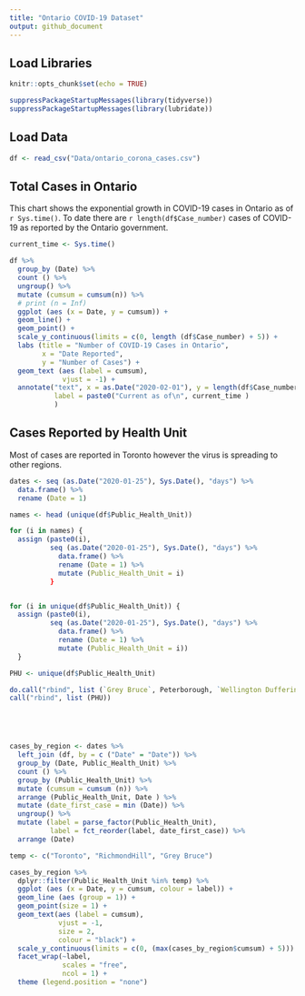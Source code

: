 ```yaml
---
title: "Ontario COVID-19 Dataset"
output: github_document
---
```


## Load Libraries
```r
knitr::opts_chunk$set(echo = TRUE)

suppressPackageStartupMessages(library(tidyverse))
suppressPackageStartupMessages(library(lubridate))

```

## Load Data

```r
df <- read_csv("Data/ontario_corona_cases.csv")
```

## Total Cases in Ontario

This chart shows the exponential growth in COVID-19 cases in Ontario as of `r Sys.time()`. To date there are `r length(df$Case_number)` cases of COVID-19 as reported by the Ontario government. 

```r
current_time <- Sys.time()

df %>% 
  group_by (Date) %>% 
  count () %>% 
  ungroup() %>% 
  mutate (cumsum = cumsum(n)) %>% 
  # print (n = Inf)
  ggplot (aes (x = Date, y = cumsum)) +
  geom_line() +
  geom_point() +
  scale_y_continuous(limits = c(0, length (df$Case_number) + 5)) +
  labs (title = "Number of COVID-19 Cases in Ontario",
        x = "Date Reported",
        y = "Number of Cases") +
  geom_text (aes (label = cumsum), 
             vjust = -1) +
  annotate("text", x = as.Date("2020-02-01"), y = length(df$Case_number) - 5, 
           label = paste0("Current as of\n", current_time )
           )

```


## Cases Reported by Health Unit
Most of cases are reported in Toronto however the virus is spreading to other regions. 

```r


dates <- seq (as.Date("2020-01-25"), Sys.Date(), "days") %>% 
  data.frame() %>% 
  rename (Date = 1)

names <- head (unique(df$Public_Health_Unit))

for (i in names) {
  assign (paste0(i), 
          seq (as.Date("2020-01-25"), Sys.Date(), "days") %>% 
            data.frame() %>% 
            rename (Date = 1) %>% 
            mutate (Public_Health_Unit = i)
          }


for (i in unique(df$Public_Health_Unit)) {
  assign (paste0(i), 
          seq (as.Date("2020-01-25"), Sys.Date(), "days") %>% 
            data.frame() %>% 
            rename (Date = 1) %>% 
            mutate (Public_Health_Unit = i))
  }

PHU <- unique(df$Public_Health_Unit)

do.call("rbind", list (`Grey Bruce`, Peterborough, `Wellington Dufferin Guelph`))
call("rbind", list (PHU))





cases_by_region <- dates %>% 
  left_join (df, by = c ("Date" = "Date")) %>% 
  group_by (Date, Public_Health_Unit) %>% 
  count () %>% 
  group_by (Public_Health_Unit) %>% 
  mutate (cumsum = cumsum (n)) %>%
  arrange (Public_Health_Unit, Date ) %>% 
  mutate (date_first_case = min (Date)) %>% 
  ungroup() %>% 
  mutate (label = parse_factor(Public_Health_Unit),
          label = fct_reorder(label, date_first_case)) %>% 
  arrange (Date)

temp <- c("Toronto", "RichmondHill", "Grey Bruce")

cases_by_region %>%
  dplyr::filter(Public_Health_Unit %in% temp) %>% 
  ggplot (aes (x = Date, y = cumsum, colour = label)) +
  geom_line (aes (group = 1)) +
  geom_point(size = 1) +
  geom_text(aes (label = cumsum), 
            vjust = -1, 
            size = 2, 
            colour = "black") +
  scale_y_continuous(limits = c(0, (max(cases_by_region$cumsum) + 5))) +
  facet_wrap(~label, 
             scales = "free",
             ncol = 1) +
  theme (legend.position = "none")

```


